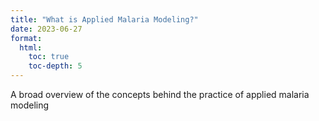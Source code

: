 ```yaml
---
title: "What is Applied Malaria Modeling?"
date: 2023-06-27
format: 
  html: 
    toc: true
    toc-depth: 5
---
```


A broad overview of the concepts behind the practice of applied malaria modeling